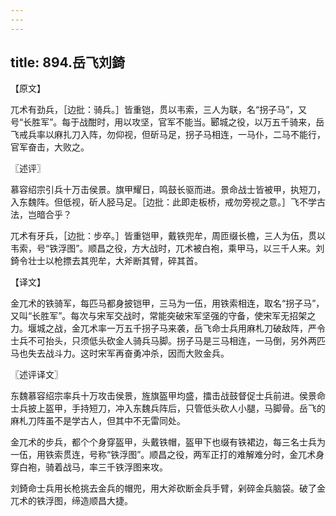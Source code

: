 ```yaml
---
---
---
```

title: 894.岳飞刘錡
---



【原文】

兀术有劲兵，［边批：骑兵。］皆重铠，贯以韦索，三人为联，名“拐子马”，又号“长胜军”。每于战酣时，用以攻坚，官军不能当。郾城之役，以万五千骑来，岳飞戒兵率以麻扎刀入阵，勿仰视，但斫马足，拐子马相连，一马仆，二马不能行，官军奋击，大败之。

〖述评〗

慕容绍宗引兵十万击侯景。旗甲耀日，鸣鼓长驱而进。景命战士皆被甲，执短刀，入东魏阵。但低视，斫人胫马足。［边批：此即走板桥，戒勿旁视之意。］飞不学古法，岂暗合乎？

兀术有牙兵，［边批：步卒。］皆重铠甲，戴铁兜牟，周匝缀长檐，三人为伍，贯以韦索，号“铁浮图”。顺昌之役，方大战时，兀术被白袍，乘甲马，以三千人来。刘錡令壮士以枪摽去其兜牟，大斧断其臂，碎其首。

【译文】

金兀术的铁骑军，每匹马都身披铠甲，三马为一伍，用铁索相连，取名“拐子马”，又叫“长胜军”。每次与宋军交战时，常能突破宋军坚强的守备，使宋军无招架之力。堰城之战，金兀术率一万五千拐子马来袭，岳飞命士兵用麻札刀破敌阵，严令士兵不可抬头，只须低头砍金人骑兵马脚。拐子马是三马相连，一马倒，另外两匹马也失去战斗力。这时宋军再奋勇冲杀，因而大败金兵。

〖述评译文〗

东魏慕容绍宗率兵十万攻击侯景，旌旗盔甲均盛，擂击战鼓督促士兵前进。侯景命士兵披上盔甲，手持短刀，冲入东魏兵阵后，只管低头砍人小腿，马脚骨。岳飞的麻札刀阵虽不是学古人，但其中不无雷同处。

金兀术的步兵，都个个身穿盔甲，头戴铁帽，盔甲下也缀有铁裙边，每三名士兵为一伍，用铁索贯连，号称“铁浮图”。顺昌之役，两军正打的难解难分时，金兀术身穿白袍，骑着战马，率三千铁浮图来攻。

刘錡命士兵用长枪挑去金兵的帽兜，用大斧砍断金兵手臂，剁碎金兵脑袋。破了金兀术的铁浮图，缔造顺昌大捷。